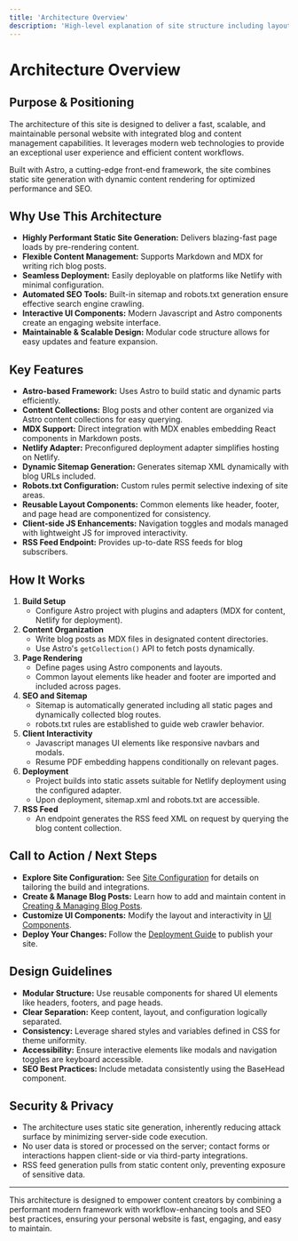 ```yaml
---
title: 'Architecture Overview'
description: 'High-level explanation of site structure including layouts, pages, and components.'
---
```


# Architecture Overview

## Purpose & Positioning

The architecture of this site is designed to deliver a fast, scalable, and maintainable personal website with integrated blog and content management capabilities. It leverages modern web technologies to provide an exceptional user experience and efficient content workflows.

Built with Astro, a cutting-edge front-end framework, the site combines static site generation with dynamic content rendering for optimized performance and SEO.

## Why Use This Architecture

- **Highly Performant Static Site Generation:** Delivers blazing-fast page loads by pre-rendering content.
- **Flexible Content Management:** Supports Markdown and MDX for writing rich blog posts.
- **Seamless Deployment:** Easily deployable on platforms like Netlify with minimal configuration.
- **Automated SEO Tools:** Built-in sitemap and robots.txt generation ensure effective search engine crawling.
- **Interactive UI Components:** Modern Javascript and Astro components create an engaging website interface.
- **Maintainable & Scalable Design:** Modular code structure allows for easy updates and feature expansion.

## Key Features

- **Astro-based Framework:** Uses Astro to build static and dynamic parts efficiently.
- **Content Collections:** Blog posts and other content are organized via Astro content collections for easy querying.
- **MDX Support:** Direct integration with MDX enables embedding React components in Markdown posts.
- **Netlify Adapter:** Preconfigured deployment adapter simplifies hosting on Netlify.
- **Dynamic Sitemap Generation:** Generates sitemap XML dynamically with blog URLs included.
- **Robots.txt Configuration:** Custom rules permit selective indexing of site areas.
- **Reusable Layout Components:** Common elements like header, footer, and page head are componentized for consistency.
- **Client-side JS Enhancements:** Navigation toggles and modals managed with lightweight JS for improved interactivity.
- **RSS Feed Endpoint:** Provides up-to-date RSS feeds for blog subscribers.

## How It Works

1. **Build Setup**
   - Configure Astro project with plugins and adapters (MDX for content, Netlify for deployment).
2. **Content Organization**
   - Write blog posts as MDX files in designated content directories.
   - Use Astro's `getCollection()` API to fetch posts dynamically.
3. **Page Rendering**
   - Define pages using Astro components and layouts.
   - Common layout elements like header and footer are imported and included across pages.
4. **SEO and Sitemap**
   - Sitemap is automatically generated including all static pages and dynamically collected blog routes.
   - robots.txt rules are established to guide web crawler behavior.
5. **Client Interactivity**
   - Javascript manages UI elements like responsive navbars and modals.
   - Resume PDF embedding happens conditionally on relevant pages.
6. **Deployment**
   - Project builds into static assets suitable for Netlify deployment using the configured adapter.
   - Upon deployment, sitemap.xml and robots.txt are accessible.
7. **RSS Feed**
   - An endpoint generates the RSS feed XML on request by querying the blog content collection.

## Call to Action / Next Steps

- **Explore Site Configuration:** See [Site Configuration](../Configuration%20&%20Deployment/Site%20Configuration) for details on tailoring the build and integrations.
- **Create & Manage Blog Posts:** Learn how to add and maintain content in [Creating & Managing Blog Posts](../Using%20the%20Site/Blogging/Creating%20&%20Managing%20Blog%20Posts).
- **Customize UI Components:** Modify the layout and interactivity in [UI Components](../Using%20the%20Site/Site%20Navigation%20&%20UI/UI%20Components).
- **Deploy Your Changes:** Follow the [Deployment Guide](../Configuration%20&%20Deployment/Deployment%20&%20Hosting/Deployment%20Guide) to publish your site.

## Design Guidelines

- **Modular Structure:** Use reusable components for shared UI elements like headers, footers, and page heads.
- **Clear Separation:** Keep content, layout, and configuration logically separated.
- **Consistency:** Leverage shared styles and variables defined in CSS for theme uniformity.
- **Accessibility:** Ensure interactive elements like modals and navigation toggles are keyboard accessible.
- **SEO Best Practices:** Include metadata consistently using the BaseHead component.

## Security & Privacy

- The architecture uses static site generation, inherently reducing attack surface by minimizing server-side code execution.
- No user data is stored or processed on the server; contact forms or interactions happen client-side or via third-party integrations.
- RSS feed generation pulls from static content only, preventing exposure of sensitive data.

---

This architecture is designed to empower content creators by combining a performant modern framework with workflow-enhancing tools and SEO best practices, ensuring your personal website is fast, engaging, and easy to maintain.
